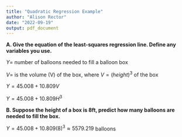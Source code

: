 ```yaml
---
title: "Quadratic Regression Example"
author: "Alison Rector"
date: "2022-09-19"
output: pdf_document
---
```


**A. Give the equation of the least-squares regression line. Define any variables you use.**

$Y =$ number of balloons needed to fill a balloon box  

$V =$ is the volume (V) of the box, where $V=(height)^3$ of the box  

$Y = 45.008 + 10.809V$

$Y = 45.008 + 10.809H^3$ 

**B. Suppose the height of a box is 8ft, predict how many balloons are needed to fill the box.**  

$Y = 45.008 + 10.809(8)^3\approx5579.219$ balloons 

